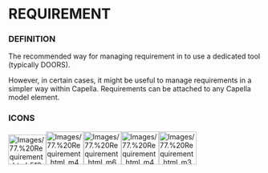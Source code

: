             
= REQUIREMENT =
 
=== DEFINITION ===
 
The recommended way for managing requirement in to use a dedicated tool (typically DOORS).

 
However, in certain cases, it might be useful to manage requirements in a simpler way within Capella. Requirements can be attached to any Capella model element.

 
=== ICONS ===
 
[[Image:Images/77.%20Requirement_html_5137769a.png|75x60px]][[Image:Images/77.%20Requirement_html_m4ddc5e60.png|75x66px]][[Image:Images/77.%20Requirement_html_m69473d7e.png|75x66px]][[Image:Images/77.%20Requirement_html_m42c93e4.png|75x66px]][[Image:Images/77.%20Requirement_html_m3b3f0acf.png|75x66px]]

 
<br>
<br>

 
<br>

   